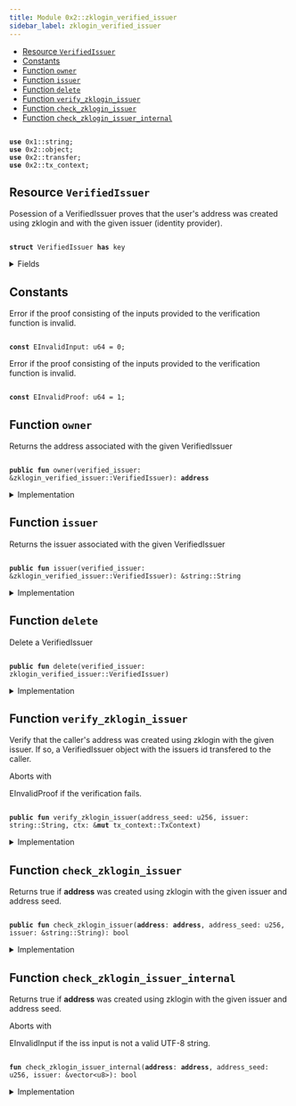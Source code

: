```yaml
---
title: Module 0x2::zklogin_verified_issuer
sidebar_label: zklogin_verified_issuer
---
```


<Link id="0x2_zklogin_verified_issuer"/>


-  [Resource `VerifiedIssuer`](#0x2_zklogin_verified_issuer_VerifiedIssuer)
-  [Constants](#@Constants_0)
-  [Function `owner`](#0x2_zklogin_verified_issuer_owner)
-  [Function `issuer`](#0x2_zklogin_verified_issuer_issuer)
-  [Function `delete`](#0x2_zklogin_verified_issuer_delete)
-  [Function `verify_zklogin_issuer`](#0x2_zklogin_verified_issuer_verify_zklogin_issuer)
-  [Function `check_zklogin_issuer`](#0x2_zklogin_verified_issuer_check_zklogin_issuer)
-  [Function `check_zklogin_issuer_internal`](#0x2_zklogin_verified_issuer_check_zklogin_issuer_internal)


<pre><code>
<b>use</b> <Link to="../move-stdlib/string#0x1_string">0x1::string</Link>;
<b>use</b> <Link to="object#0x2_object">0x2::object</Link>;
<b>use</b> <Link to="transfer#0x2_transfer">0x2::transfer</Link>;
<b>use</b> <Link to="tx_context#0x2_tx_context">0x2::tx_context</Link>;
</code></pre>



<Link id="0x2_zklogin_verified_issuer_VerifiedIssuer"></Link>

## Resource `VerifiedIssuer`

Posession of a VerifiedIssuer proves that the user's address was created using zklogin and with the given issuer
(identity provider).


<pre><code>
<b>struct</b> <Link to="zklogin_verified_issuer#0x2_zklogin_verified_issuer_VerifiedIssuer">VerifiedIssuer</Link> <b>has</b> key
</code></pre>



<details>
<summary>Fields</summary>


<dl>
<dt>

id: <Link to="object#0x2_object_UID">object::UID</Link>
</dt>
<dd>
 The ID of this VerifiedIssuer
</dd>
<dt>

owner: <b>address</b>
</dt>
<dd>
 The address this VerifiedID is associated with
</dd>
<dt>

issuer: <Link to="../move-stdlib/string#0x1_string_String">string::String</Link>
</dt>
<dd>
 The issuer
</dd>
</dl>


</details>

<Link id="@Constants_0"></Link>

## Constants


<Link id="0x2_zklogin_verified_issuer_EInvalidInput"></Link>

Error if the proof consisting of the inputs provided to the verification function is invalid.


<pre><code>
<b>const</b> <Link to="zklogin_verified_issuer#0x2_zklogin_verified_issuer_EInvalidInput">EInvalidInput</Link>: u64 = 0;
</code></pre>



<Link id="0x2_zklogin_verified_issuer_EInvalidProof"></Link>

Error if the proof consisting of the inputs provided to the verification function is invalid.


<pre><code>
<b>const</b> <Link to="zklogin_verified_issuer#0x2_zklogin_verified_issuer_EInvalidProof">EInvalidProof</Link>: u64 = 1;
</code></pre>



<Link id="0x2_zklogin_verified_issuer_owner"></Link>

## Function `owner`

Returns the address associated with the given VerifiedIssuer


<pre><code>
<b>public</b> <b>fun</b> <Link to="zklogin_verified_issuer#0x2_zklogin_verified_issuer_owner">owner</Link>(verified_issuer: &<Link to="zklogin_verified_issuer#0x2_zklogin_verified_issuer_VerifiedIssuer">zklogin_verified_issuer::VerifiedIssuer</Link>): <b>address</b>
</code></pre>



<details>
<summary>Implementation</summary>


<pre><code>
<b>public</b> <b>fun</b> <Link to="zklogin_verified_issuer#0x2_zklogin_verified_issuer_owner">owner</Link>(verified_issuer: &<Link to="zklogin_verified_issuer#0x2_zklogin_verified_issuer_VerifiedIssuer">VerifiedIssuer</Link>): <b>address</b> \{
    verified_issuer.owner
}
</code></pre>



</details>

<Link id="0x2_zklogin_verified_issuer_issuer"></Link>

## Function `issuer`

Returns the issuer associated with the given VerifiedIssuer


<pre><code>
<b>public</b> <b>fun</b> <Link to="zklogin_verified_issuer#0x2_zklogin_verified_issuer_issuer">issuer</Link>(verified_issuer: &<Link to="zklogin_verified_issuer#0x2_zklogin_verified_issuer_VerifiedIssuer">zklogin_verified_issuer::VerifiedIssuer</Link>): &<Link to="../move-stdlib/string#0x1_string_String">string::String</Link>
</code></pre>



<details>
<summary>Implementation</summary>


<pre><code>
<b>public</b> <b>fun</b> <Link to="zklogin_verified_issuer#0x2_zklogin_verified_issuer_issuer">issuer</Link>(verified_issuer: &<Link to="zklogin_verified_issuer#0x2_zklogin_verified_issuer_VerifiedIssuer">VerifiedIssuer</Link>): &String \{
    &verified_issuer.issuer
}
</code></pre>



</details>

<Link id="0x2_zklogin_verified_issuer_delete"></Link>

## Function `delete`

Delete a VerifiedIssuer


<pre><code>
<b>public</b> <b>fun</b> <Link to="zklogin_verified_issuer#0x2_zklogin_verified_issuer_delete">delete</Link>(verified_issuer: <Link to="zklogin_verified_issuer#0x2_zklogin_verified_issuer_VerifiedIssuer">zklogin_verified_issuer::VerifiedIssuer</Link>)
</code></pre>



<details>
<summary>Implementation</summary>


<pre><code>
<b>public</b> <b>fun</b> <Link to="zklogin_verified_issuer#0x2_zklogin_verified_issuer_delete">delete</Link>(verified_issuer: <Link to="zklogin_verified_issuer#0x2_zklogin_verified_issuer_VerifiedIssuer">VerifiedIssuer</Link>) \{
    <b>let</b> <Link to="zklogin_verified_issuer#0x2_zklogin_verified_issuer_VerifiedIssuer">VerifiedIssuer</Link> \{ id, owner: _, issuer: _ } = verified_issuer;
    id.<Link to="zklogin_verified_issuer#0x2_zklogin_verified_issuer_delete">delete</Link>();
}
</code></pre>



</details>

<Link id="0x2_zklogin_verified_issuer_verify_zklogin_issuer"></Link>

## Function `verify_zklogin_issuer`

Verify that the caller's address was created using zklogin with the given issuer. If so, a VerifiedIssuer object
with the issuers id transfered to the caller.

Aborts with 
<Link to="zklogin_verified_issuer#0x2_zklogin_verified_issuer_EInvalidProof">EInvalidProof</Link> if the verification fails.


<pre><code>
<b>public</b> <b>fun</b> <Link to="zklogin_verified_issuer#0x2_zklogin_verified_issuer_verify_zklogin_issuer">verify_zklogin_issuer</Link>(address_seed: u256, issuer: <Link to="../move-stdlib/string#0x1_string_String">string::String</Link>, ctx: &<b>mut</b> <Link to="tx_context#0x2_tx_context_TxContext">tx_context::TxContext</Link>)
</code></pre>



<details>
<summary>Implementation</summary>


<pre><code>
<b>public</b> <b>fun</b> <Link to="zklogin_verified_issuer#0x2_zklogin_verified_issuer_verify_zklogin_issuer">verify_zklogin_issuer</Link>(
    address_seed: u256,
    issuer: String,
    ctx: &<b>mut</b> TxContext,
) \{
    <b>let</b> sender = ctx.sender();
    <b>assert</b>!(<Link to="zklogin_verified_issuer#0x2_zklogin_verified_issuer_check_zklogin_issuer">check_zklogin_issuer</Link>(sender, address_seed, &issuer), <Link to="zklogin_verified_issuer#0x2_zklogin_verified_issuer_EInvalidProof">EInvalidProof</Link>);
    <Link to="transfer#0x2_transfer_transfer">transfer::transfer</Link>(
        <Link to="zklogin_verified_issuer#0x2_zklogin_verified_issuer_VerifiedIssuer">VerifiedIssuer</Link> \{
            id: <Link to="object#0x2_object_new">object::new</Link>(ctx),
            owner: sender,
            issuer
        },
        sender
    )
}
</code></pre>



</details>

<Link id="0x2_zklogin_verified_issuer_check_zklogin_issuer"></Link>

## Function `check_zklogin_issuer`

Returns true if 
<b>address</b> was created using zklogin with the given issuer and address seed.


<pre><code>
<b>public</b> <b>fun</b> <Link to="zklogin_verified_issuer#0x2_zklogin_verified_issuer_check_zklogin_issuer">check_zklogin_issuer</Link>(<b>address</b>: <b>address</b>, address_seed: u256, issuer: &<Link to="../move-stdlib/string#0x1_string_String">string::String</Link>): bool
</code></pre>



<details>
<summary>Implementation</summary>


<pre><code>
<b>public</b> <b>fun</b> <Link to="zklogin_verified_issuer#0x2_zklogin_verified_issuer_check_zklogin_issuer">check_zklogin_issuer</Link>(
    <b>address</b>: <b>address</b>,
    address_seed: u256,
    issuer: &String,
): bool \{
    <Link to="zklogin_verified_issuer#0x2_zklogin_verified_issuer_check_zklogin_issuer_internal">check_zklogin_issuer_internal</Link>(<b>address</b>, address_seed, issuer.bytes())
}
</code></pre>



</details>

<Link id="0x2_zklogin_verified_issuer_check_zklogin_issuer_internal"></Link>

## Function `check_zklogin_issuer_internal`

Returns true if 
<b>address</b> was created using zklogin with the given issuer and address seed.

Aborts with 
<Link to="zklogin_verified_issuer#0x2_zklogin_verified_issuer_EInvalidInput">EInvalidInput</Link> if the 
iss input is not a valid UTF-8 string.


<pre><code>
<b>fun</b> <Link to="zklogin_verified_issuer#0x2_zklogin_verified_issuer_check_zklogin_issuer_internal">check_zklogin_issuer_internal</Link>(<b>address</b>: <b>address</b>, address_seed: u256, issuer: &<Link to="../move-stdlib/vector#0x1_vector">vector</Link>&lt;u8&gt;): bool
</code></pre>



<details>
<summary>Implementation</summary>


<pre><code>
<b>native</b> <b>fun</b> <Link to="zklogin_verified_issuer#0x2_zklogin_verified_issuer_check_zklogin_issuer_internal">check_zklogin_issuer_internal</Link>(
    <b>address</b>: <b>address</b>,
    address_seed: u256,
    issuer: &<Link to="../move-stdlib/vector#0x1_vector">vector</Link>&lt;u8&gt;,
): bool;
</code></pre>



</details>

